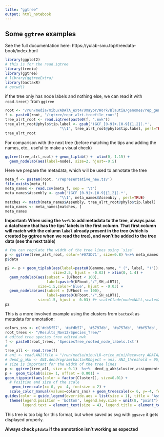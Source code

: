 ```yaml
---
title: "ggtree"
output: html_notebook
---
```

## Some `ggtree` examples

See the full documentation here: https://yulab-smu.top/treedata-book/index.html

```r
library(ggplot2)
# this is for the read.iqtree
library(treeio)
library(ggtree)
# library(ggtreeExtra)
library(bactaxR)
# getwd()
```


if the tree only has node labels and nothing else, we can read it with `read.tree()` from `ggtree`
```r
root <- "/run/media/mibu/ADATA_ext4/Umayor/Work/Blautia/genomes/rep_genomes/new_reprs"
f <- paste0(root, "/iqtree/repr_alrt.treefile_root")
tree_alrt_root <- read.iqtree(paste0(f, ".nwk"))
tree_alrt_root@phylo$tip.label <- gsub('(GCF_[0-9]+.[0-9]{1,2}).*',
                         "\\1", tree_alrt_root@phylo$tip.label, perl=TRUE)
tree_alrt_root
```


For comparison with the next tree (before matching the tips and adding the names, etc., useful to make a visual check)
```r
ggtree(tree_alrt_root) + geom_tiplab() +  xlim(0, 1.15) +
  geom_nodelab(aes(label=node), size=2, hjust=-0.5)
```

Here we prepare the metadata, which will be used to annotate the tree
```r
meta_f <- paste0(root, '/representative_new.tsv')
file.exists(meta_f)
meta_names <- read.csv(meta_f, sep = '\t')
meta_names$Assembly <- gsub('(GCF_[0-9]+.[0-9]{1,2}).*', 
                         "\\1", meta_names$Assembly , perl=TRUE)
matches <- match(meta_names$Assembly, tree_alrt_root@phylo$tip.label)
meta_names <- meta_names[matches, ]
meta_names
```

**Important: When using the `%<+%` to add metadata to the tree, always pass a dataframe that has the tips' labels in the first column. That first column will match with the column `label` already present in the tree (which is created by ggtree when we read the tree), and won't be added to the tree data (see the next table)**
```r
# You can regulate the width of the tree lines using `size`
p <- ggtree(tree_alrt_root, color='#073D71', size=0.8) %<+% meta_names[, c("Assembly","Genome.name")]
p$data
```

```r
p2 <- p + geom_tiplab(aes(label=paste0(Genome.name, " (", label, ")")), 
                      size=2.5, hjust = -0.02) + xlim(0, 1.4) +
  geom_nodelab(aes(subset = (UFboot < 100),
                   label=paste0(UFboot,"/",SH_aLRT)),
               size=1.5,color='blue', hjust = -0.03) +
  geom_nodelab(aes(subset = (UFboot == 100),
                   label=paste0(UFboot,"/",SH_aLRT)),
               size=1.5, hjust = -0.03) #+ scaleClade(node=NULL,scale=2, vertical_only = TRUE)
p2
```

This is a more involved example using the clusters from `bactaxR` as metadata for annotation:
```r
colors_sns <- c('#db5f57', '#afdb57', '#5797db', '#a757db', '#bf57db', '#9D9D9D' )
root_trees <- "/Results_Nov12/Species_Tree/"
# edited tree species_tree_edited.nwk
f <- paste0(root_trees, 'SpeciesTree_rooted_node_labels.txt') 
# 
tree_all <- read.tree(f)
# ani <- read.ANI(file = "/run/media/mibu/LR-orico_mini/Recovery_ADATA/Umayor/Work/Akker/Verrucomicrobia/FastANI/bactaxR_related/g_akk_prokka_fna.tsv")
# dend_g_akk <- ANI.dendrogram(bactaxRObject = ani, ANI_threshold = 95, label_size = 0.1)
# size is important for the width of the tree lines
p <- ggtree(tree_all, size = 0.1)  %<+%  dend_g_akk$cluster_assignments[c('Genome', 'Cluster')] + xlim(0, 1.15)
p +  geom_tiplab(size= 1, offset = 0.001) + 
geom_tippoint(aes(color = factor(Cluster)), size=0.01) +
  # Position and size of the scale
   geom_treescale(x= 0, y= -4, fontsize = 2) +
  scale_color_manual(values=colors_sns) + geom_treescale(x= 0, y=-4, fontsize = 4) +
guides(color = guide_legend(override.aes = list(size = 1), title = 'Assigned clusters')) + 
  theme(legend.position = 'bottom', legend.key.size = unit(8, "point"),
        legend.text = element_text(size = 4), legend.title = element_text(size=8))
```
This tree is too big for this format, but when saved as svg with `ggsave` it gets displayed properly.

**Always check `p$data` if the annotation isn't working as expected**

